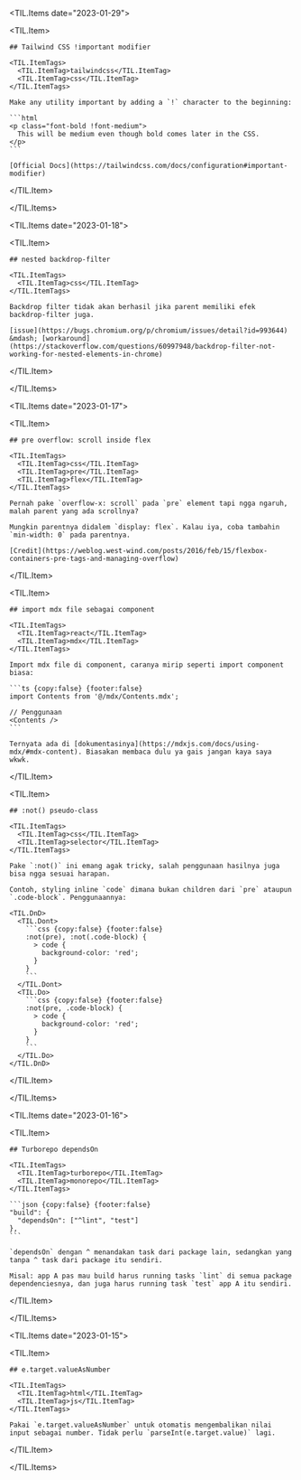 
<TIL.Items date="2023-01-29">

  <TIL.Item>
    
    ## Tailwind CSS !important modifier

    <TIL.ItemTags>
      <TIL.ItemTag>tailwindcss</TIL.ItemTag>
      <TIL.ItemTag>css</TIL.ItemTag>
    </TIL.ItemTags>

    Make any utility important by adding a `!` character to the beginning:

    ```html
    <p class="font-bold !font-medium">
      This will be medium even though bold comes later in the CSS.
    </p>
    ```

    [Official Docs](https://tailwindcss.com/docs/configuration#important-modifier)

  </TIL.Item>

</TIL.Items>

<TIL.Items date="2023-01-18">

  <TIL.Item>
    
    ## nested backdrop-filter

    <TIL.ItemTags>
      <TIL.ItemTag>css</TIL.ItemTag>
    </TIL.ItemTags>

    Backdrop filter tidak akan berhasil jika parent memiliki efek backdrop-filter juga.

    [issue](https://bugs.chromium.org/p/chromium/issues/detail?id=993644) &mdash; [workaround](https://stackoverflow.com/questions/60997948/backdrop-filter-not-working-for-nested-elements-in-chrome)

  </TIL.Item>

</TIL.Items>

<TIL.Items date="2023-01-17">

  <TIL.Item>

    ## pre overflow: scroll inside flex

    <TIL.ItemTags>
      <TIL.ItemTag>css</TIL.ItemTag>
      <TIL.ItemTag>pre</TIL.ItemTag>
      <TIL.ItemTag>flex</TIL.ItemTag>
    </TIL.ItemTags>

    Pernah pake `overflow-x: scroll` pada `pre` element tapi ngga ngaruh, malah parent yang ada scrollnya?

    Mungkin parentnya didalem `display: flex`. Kalau iya, coba tambahin `min-width: 0` pada parentnya.

    [Credit](https://weblog.west-wind.com/posts/2016/feb/15/flexbox-containers-pre-tags-and-managing-overflow)

  </TIL.Item>

  <TIL.Item>

    ## import mdx file sebagai component

    <TIL.ItemTags>
      <TIL.ItemTag>react</TIL.ItemTag>
      <TIL.ItemTag>mdx</TIL.ItemTag>
    </TIL.ItemTags>

    Import mdx file di component, caranya mirip seperti import component biasa:

    ```ts {copy:false} {footer:false}
    import Contents from '@/mdx/Contents.mdx';

    // Penggunaan
    <Contents />
    ```

    Ternyata ada di [dokumentasinya](https://mdxjs.com/docs/using-mdx/#mdx-content). Biasakan membaca dulu ya gais jangan kaya saya wkwk.

  </TIL.Item>

  <TIL.Item>

    ## :not() pseudo-class

    <TIL.ItemTags>
      <TIL.ItemTag>css</TIL.ItemTag>
      <TIL.ItemTag>selector</TIL.ItemTag>
    </TIL.ItemTags>

    Pake `:not()` ini emang agak tricky, salah penggunaan hasilnya juga bisa ngga sesuai harapan.

    Contoh, styling inline `code` dimana bukan children dari `pre` ataupun `.code-block`. Penggunaannya:

    <TIL.DnD>
      <TIL.Dont>
        ```css {copy:false} {footer:false}
        :not(pre), :not(.code-block) {
          > code {
            background-color: 'red';
          }
        }
        ```
      </TIL.Dont>
      <TIL.Do>
        ```css {copy:false} {footer:false}
        :not(pre, .code-block) {
          > code {
            background-color: 'red';
          }
        }
        ```
      </TIL.Do>
    </TIL.DnD>

  </TIL.Item>

</TIL.Items>

<TIL.Items date="2023-01-16">

  <TIL.Item>

    ## Turborepo dependsOn

    <TIL.ItemTags>
      <TIL.ItemTag>turborepo</TIL.ItemTag>
      <TIL.ItemTag>monorepo</TIL.ItemTag>
    </TIL.ItemTags>

    ```json {copy:false} {footer:false}
    "build": {
      "dependsOn": ["^lint", "test"]
    },
    ```

    `dependsOn` dengan ^ menandakan task dari package lain, sedangkan yang tanpa ^ task dari package itu sendiri.

    Misal: app A pas mau build harus running tasks `lint` di semua package dependenciesnya, dan juga harus running task `test` app A itu sendiri.

  </TIL.Item>

</TIL.Items>

<TIL.Items date="2023-01-15">

  <TIL.Item>
    
    ## e.target.valueAsNumber

    <TIL.ItemTags>
      <TIL.ItemTag>html</TIL.ItemTag>
      <TIL.ItemTag>js</TIL.ItemTag>
    </TIL.ItemTags>

    Pakai `e.target.valueAsNumber` untuk otomatis mengembalikan nilai input sebagai number. Tidak perlu `parseInt(e.target.value)` lagi.

  </TIL.Item>

</TIL.Items>

